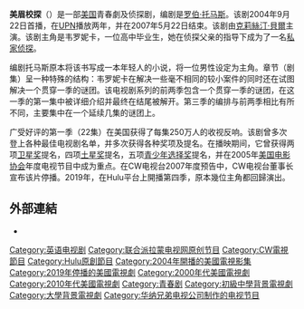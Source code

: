 {{noteTA
|G1=GossipGirl
|G2=Movie
|G3=Games
|T=zh-cn:美眉校探; zh-hk:美眉校探; zh-tw:偵探小天后;
|1=zh-cn:克里斯滕; zh-hk:基絲汀; zh-tw:克莉絲汀;
|2=zh-cn:美眉校探; zh-hk:美眉校探; zh-tw:偵探小天后;
|3=zh-cn:韦罗妮卡; zh-tw:薇若妮卡;
}}
{{Infobox Television
| show_name          = 美眉校探
| original_name      = Veronica Mars
| image              = [[File:Kristen_Bell_as_Veronica_Mars_2.jpg|250px]]
| caption            = 美眉校探的主演[[克莉絲汀·貝爾|克莉絲汀·貝爾]]
| format             = [[青春剧|青春剧]]<br /> [[侦探小说|侦探]]
| picture_format     = [[480i|480i]] ([[SDTV|SDTV]]), [[1080i|1080i]] ([[HDTV|HDTV]])
| audio_format       = [[立体声|立体声]]<br /> [[Dolby_Digital|Dolby Digital 5.1]]
| runtime            = 约42分钟
| creator            = 罗伯·托马斯
| starring           = 见下文
| narrated           = [[克莉絲汀·貝爾|克莉絲汀·貝爾]] <small>([[Veronica_Mars_(character)|eponymous]])</small>
| opentheme          = "[[The_Dandy_Warhols_discography#Singles|We Used to Be Friends]]" by [[The_Dandy_Warhols|The Dandy Warhols]]
| country            = [[美国|美国]]
| network            = [[UPN|UPN]] (2004-2006)<br />[[CW電視網|The CW]] (2006-2007)<br />[[Hulu|Hulu]] (2019)
| first_aired        = 2004年9月22日
| last_aired         = 2019年7月19日
| num_seasons        = 4
| num_episodes       = 72
| list_episodes      = 美眉校探剧集列表
| executive_producer = Joel Silver<br />罗伯·托马斯
| website            = 
| imdb_id            = 0412253
| tv_com_id          = 24272
| 港澳名稱           = 神探小天后
| 台灣名稱           = 偵探小天后（[[得利影視|得利影視]]）<br/>神探小天后（Warner TV）
}}
'''美眉校探'''（{{lang-en|'''''Veronica Mars'''''}}）是一部[[美国|美国]]青春劇及侦探剧，编剧是[[罗伯·托马斯|罗伯·托马斯]]。该剧2004年9月22日首播，在[[UPN|UPN]]播放两年，并在2007年5月22日结束。该剧由[[克莉絲汀·貝爾|克莉絲汀·貝爾]]主演。该剧主角是韦罗妮卡，一位高中毕业生，她在侦探父亲的指导下成为了一名[[私家侦探|私家侦探]]。

编剧托马斯原本将该书写成一本年轻人的小说，将一位男性设定为主角。章节（剧集）呈一种特殊的结构：韦罗妮卡在解决一些毫不相同的较小案件的同时还在试图解决一个贯穿一季的谜团。该电视剧系列的前两季包含一个贯穿一季的谜团，在这一季的第一集中被详细介绍并最终在结尾被解开。第三季的编排与前两季相比有所不同，主要集中在一个延续几集的谜团上。

广受好评的第一季（22集）在美国获得了每集250万人的收视反响。该剧曾多次登上各种最佳电视剧名单，并多次获得各种奖项及提名。在播映期间，它曾获得两项[[卫星奖|卫星奖]]提名，四项[[土星奖|土星奖]]提名，五项[[青少年选择奖|青少年选择奖]]提名，并在2005年[[美国电影协会|美国电影协会]]年度电视节目中成为重点。在CW电视台2007年度预告中，CW电视台董事长宣布该片停播。2019年，在Hulu平台上開播第四季，原本幾位主角都回歸演出。

== 外部連結 ==
* {{IMDb title|0412253}}

{{CW电视节目}}
{{Hulu}}

{{Authority control}}
{{DEFAULTSORT:Veronica Mars}}
[[Category:英语电视剧|Category:英语电视剧]]
[[Category:联合派拉蒙电视网原创节目|Category:联合派拉蒙电视网原创节目]]
[[Category:CW電視節目|Category:CW電視節目]]
[[Category:Hulu原創節目|Category:Hulu原創節目]]
[[Category:2004年開播的美國電視影集|Category:2004年開播的美國電視影集]]
[[Category:2019年停播的美國電視劇|Category:2019年停播的美國電視劇]]
[[Category:2000年代美國電視劇|Category:2000年代美國電視劇]]
[[Category:2010年代美國電視劇|Category:2010年代美國電視劇]]
[[Category:青春剧|Category:青春剧]]
[[Category:初級中學背景電視劇|Category:初級中學背景電視劇]]
[[Category:大學背景電視劇|Category:大學背景電視劇]]
[[Category:华纳兄弟电视公司制作的电视节目|Category:华纳兄弟电视公司制作的电视节目]]
